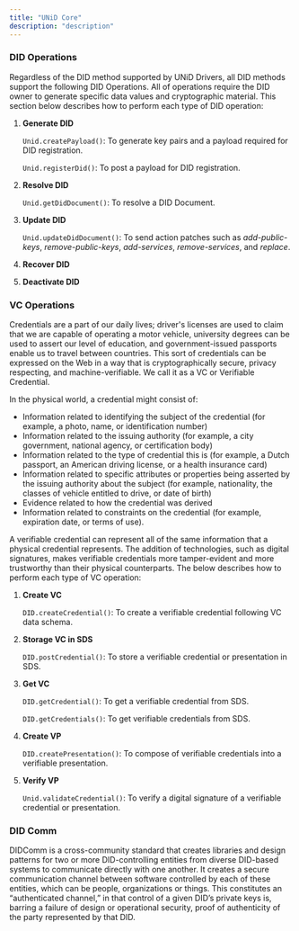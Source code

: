 ```yaml
---
title: "UNiD Core"
description: "description"
---
```


### DID Operations

Regardless of the DID method supported by UNiD Drivers, all DID methods support the following DID Operations. All of operations require the DID owner to generate specific data values and cryptographic material. This section below describes how to perform each type of DID operation:

1. **Generate DID**

    `Unid.createPayload()`: To generate key pairs and a payload required for DID registration.

    `Unid.registerDid()`: To post a payload for DID registration.

2. **Resolve DID**

    `Unid.getDidDocument()`: To resolve a DID Document.

3. **Update DID**

    `Unid.updateDidDocument()`: To send action patches such as *add-public-keys*, *remove-public-keys*, *add-services*, *remove-services*, and *replace*.

4. **Recover DID**

5. **Deactivate DID**

### VC Operations

Credentials are a part of our daily lives; driver's licenses are used to claim that we are capable of operating a motor vehicle, university degrees can be used to assert our level of education, and government-issued passports enable us to travel between countries. This sort of credentials can be expressed on the Web in a way that is cryptographically secure, privacy respecting, and machine-verifiable. We call it as a VC or Verifiable Credential.

In the physical world, a credential might consist of:
- Information related to identifying the subject of the credential (for example, a photo, name, or identification number)
- Information related to the issuing authority (for example, a city government, national agency, or certification body)
- Information related to the type of credential this is (for example, a Dutch passport, an American driving license, or a health insurance card)
- Information related to specific attributes or properties being asserted by the issuing authority about the subject (for example, nationality, the classes of vehicle entitled to drive, or date of birth)
- Evidence related to how the credential was derived
- Information related to constraints on the credential (for example, expiration date, or terms of use).

A verifiable credential can represent all of the same information that a physical credential represents.
The addition of technologies, such as digital signatures, makes verifiable credentials more tamper-evident and more trustworthy than their physical counterparts. The below describes how to perform each type of VC operation:

1. **Create VC**

    `DID.createCredential()`: To create a verifiable credential following VC data schema.

2. **Storage VC in SDS**

    `DID.postCredential()`: To store a verifiable credential or presentation in SDS.

3. **Get VC**

    `DID.getCredential()`: To get a verifiable credential from SDS.

    `DID.getCredentials()`: To get verifiable credentials from SDS.

4. **Create VP**

    `DID.createPresentation()`: To compose of verifiable credentials into a verifiable presentation.

5. **Verify VP**

    `Unid.validateCredential()`: To verify a digital signature of a verifiable credential or presentation.

### DID Comm

DIDComm is a cross-community standard that creates libraries and design patterns for two or more DID-controlling entities from diverse DID-based systems to communicate directly with one another.
It creates a secure communication channel between software controlled by each of these entities,
which can be people, organizations or things. This constitutes an “authenticated channel,” in that control of a given DID’s private keys is,
barring a failure of design or operational security, proof of authenticity of the party represented by that DID.
